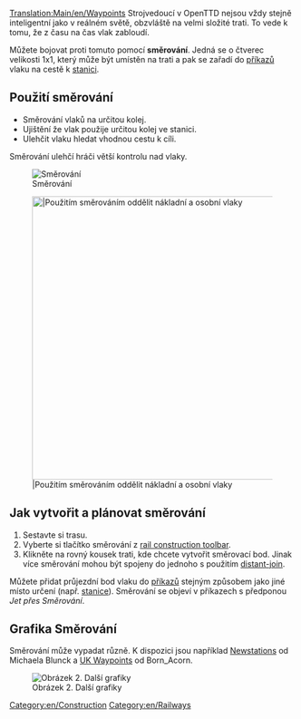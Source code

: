 [[Translation:Main/en/Waypoints]]
Strojvedoucí v OpenTTD nejsou vždy stejně inteligentní jako v reálném světě, obzvláště na velmi složité trati. To vede k tomu, že z času na čas vlak zabloudí.

Můžete bojovat proti tomuto pomocí '''směrování'''. Jedná se o čtverec velikosti 1x1, který může být umístěn na trati a pak se zařadí do [[Main/en/Orders|příkazů]] vlaku na cestě k [[Main/en/Stations|stanici]].

==Použití směrování==

* Směrování vlaků na určitou kolej.
* Ujištění že vlak použije určitou kolej ve stanici.
* Ulehčit vlaku hledat vhodnou cestu k cíli.

Směrování ulehčí hráči větší kontrolu nad vlaky.

[[File:en/Checkpoints.png|center|frame|Směrování]]

[[File:en/Waypoints.png|center|thumb|500px||Použitím směrováním oddělit nákladní a osobní vlaky]]

==Jak vytvořit a plánovat směrování==

# Sestavte si trasu.
# Vyberte si tlačítko směrování z [[Main/en/Railway Construction#Railway construction toolbar|rail construction toolbar]].
# Klikněte na rovný kousek trati, kde chcete vytvořit směrovací bod. Jinak více směrování mohou být spojeny do jednoho s použitím [[Main/en/Distant-join stations|distant-join]].

Můžete přidat průjezdní bod vlaku do [[Main/en/Orders|příkazů]] stejným způsobem jako jiné místo určení (např. [[Main/en/Stations|stanice]]). Směrování se objeví v příkazech s předponou ''Jet přes Směrování''.

==Grafika Směrování==
Směrování může vypadat různě. K dispozici jsou například [http://grfcrawler.tt-forums.net/details.php?do=details&id=13 Newstations] od Michaela Blunck a [http://grfcrawler.tt-forums.net/details.php?do=details&id=104 UK Waypoints] od Born_Acorn.

[[File:en/Newgrfwayp.png|center|frame|Obrázek 2. Další grafiky]]

[[Category:en/Construction]]
[[Category:en/Railways]]